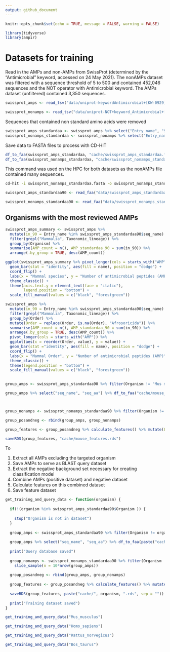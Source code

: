```yaml
---
output: github_document
---
```


```r
knitr::opts_chunk$set(echo = TRUE, message = FALSE, warning = FALSE)
```

```r
library(tidyverse)
library(ampir)
```

# Datasets for training 

Read in the AMPs and non-AMPs from SwissProt (determined by the "Antimicrobial" keyword, accessed on 24 May 2021). The nonAMPs dataset was filtered with a sequence threshold of 5 to 500 and contained 452,046 sequences and the NOT operator with Antimicrobial keyword. The AMPs dataset (unfiltered) contained 3,350 sequences.
```r
swissprot_amps <- read_tsv("data/uniprot-keywordAntimicrobial+[KW-0929]-filtered-reviewedyes24May21.tab") %>% rename(Entry_name = `Entry name`) %>% mutate(Organism = str_remove(Organism, " \\(.*")) %>% rename(Taxonomic_lineage = `Taxonomic lineage (ALL)`) %>% rename(Order = `Taxonomic lineage (ORDER)`) %>% mutate(Order = str_remove(Order, " \\(.*"))  %>% mutate(Organism = str_replace(Organism, " ", "_"))

swissprot_nonamps <- read_tsv("data/uniprot-NOT+keyword_Antimicrobial+[KW-0929]+length[5+TO+500]24May21.tab") %>% rename(Entry_name = `Entry name`) %>% mutate(Organism = str_remove(Organism, " \\(.*")) %>% mutate(Organism = str_replace(Organism, " ", "_"))

```

Sequences that contained non standard amino acids were removed
```r
swissprot_amps_standardaa <- swissprot_amps %>% select("Entry_name", "Sequence") %>% as.data.frame() %>% remove_nonstandard_aa()
swissprot_nonamps_standardaa <- swissprot_nonamps %>% select("Entry_name", "Sequence") %>% as.data.frame() %>% remove_nonstandard_aa()
```

Save data to FASTA files to process with CD-HIT
```r
df_to_faa(swissprot_amps_standardaa, "cache/swissprot_amps_standardaa.fasta")
df_to_faa(swissprot_nonamps_standardaa, "cache/swissprot_nonamps_standardaa.fasta")
```

This command was used on the HPC for both datasets as the nonAMPs file contained many sequences. 

```bash
cd-hit -i swissprot_nonamps_standardaa.fasta -o swissprot_nonamps_standardaa_90.fasta -c 0.90 -g 1 -T 32 -M 300000
```

```r
swissprot_amps_standardaa90 <- read_faa("data/swissprot_amps_standardaa_90.fasta") %>% left_join(swissprot_amps, by = c("seq_name" = "Entry_name")) %>% add_column(Label = "Pos") %>% filter(between(Length, 50, 500))

swissprot_nonamps_standardaa90 <- read_faa("data/swissprot_nonamps_standardaa_90.fasta") %>% left_join(swissprot_nonamps, by = c("seq_name" = "Entry_name")) %>% add_column(Label = "Neg") %>% filter(between(Length, 50, 500))
```

## Organisms with the most reviewed AMPs


```r
swissprot_amps_summary <- swissprot_amps %>%
  mutate(in_90 = Entry_name %in% swissprot_amps_standardaa90$seq_name) %>%
  filter(grepl("Mammalia", Taxonomic_lineage)) %>%
  group_by(Organism) %>% 
  summarise(AMP_count = n(), AMP_standardaa_90 = sum(in_90)) %>%
  arrange(.by_group = TRUE, desc(AMP_count))
```


```r
ggplot(swissprot_amps_summary %>% pivot_longer(cols = starts_with("AMP")), aes(x = reorder(Organism, value), y = value)) +
  geom_bar(stat = "identity", aes(fill = name), position = "dodge") +
  coord_flip() +
  labs(x = "Mammal species", y = "Number of antimicrobial peptides (AMP)", fill = "") +
  theme_classic() +
  theme(axis.text.y = element_text(face = "italic"),
        legend.position = "bottom") +
  scale_fill_manual(values = c("black", "forestgreen"))
```


```r
swissprot_amps %>%
  mutate(in_90 = Entry_name %in% swissprot_amps_standardaa90$seq_name) %>%
  filter(grepl("Mammalia", Taxonomic_lineage)) %>%
  group_by(Order) %>% 
  mutate(Order = replace(Order, is.na(Order), "Afrosoricida")) %>%
  summarise(AMP_count = n(), AMP_standardaa_90 = sum(in_90)) %>%
  arrange(.by_group = TRUE, desc(AMP_count)) %>%
  pivot_longer(cols = starts_with("AMP")) %>%
  ggplot(aes(x = reorder(Order, value), y = value)) +
  geom_bar(stat ="identity", aes(fill = name), position = "dodge") +
  coord_flip() +
  labs(x = "Mammal Order", y = "Number of antimicrobial peptides (AMP)", fill = "") +
  theme_classic() +
  theme(legend.position = "bottom") +
  scale_fill_manual(values = c("black", "forestgreen"))
  

```



```r
group_amps <- swissprot_amps_standardaa90 %>% filter(Organism != "Mus musculus") %>% select("seq_name", "seq_aa", "Label")

group_amps %>% select("seq_name", "seq_aa") %>% df_to_faa("cache/mouse_query.fasta")



group_nonamps <- swissprot_nonamps_standardaa90 %>% filter(Organism != "Mus musculus") %>% select("seq_name", "seq_aa", "Label") %>% slice_sample(n = 10*nrow(group_amps))

group_posandneg <- rbind(group_amps, group_nonamps)

group_features <- group_posandneg %>% calculate_features() %>% mutate(Label = group_posandneg$Label)

saveRDS(group_features, "cache/mouse_features.rds")
```

To 

1. Extract all AMPs excluding the targeted organism
2. Save AMPs to serve as BLAST query dataset
3. Extract the negative background set necessary for creating classification model
4. Combine AMPs (positive dataset) and negative dataset 
5. Calculate features on this combined dataset
6. Save feature dataset 


```r
get_training_and_query_data <- function(organism) {
  
  if(!(organism %in% swissprot_amps_standardaa90$Organism )) {
    
    stop("Organism is not in dataset")
  }
  
  group_amps <- swissprot_amps_standardaa90 %>% filter(Organism != organism) %>% select("seq_name", "seq_aa", "Label")
  
  group_amps %>% select("seq_name", "seq_aa") %>% df_to_faa(paste("cache/", organism, ".fasta", sep = ""))
  
  print("Query database saved")
  
  group_nonamps <- swissprot_nonamps_standardaa90 %>% filter(Organism != organism) %>% select("seq_name", "seq_aa", "Label") %>% 
    slice_sample(n = 10*nrow(group_amps)) 
  
  group_posandneg <- rbind(group_amps, group_nonamps) 
  
  group_features <- group_posandneg %>% calculate_features() %>% mutate(Label = as.factor(group_posandneg$Label))
  
  saveRDS(group_features, paste("cache/", organism, ".rds", sep = ""))
  
  print("Training dataset saved")
}
```

```r
get_training_and_query_data("Mus_musculus")

get_training_and_query_data("Homo_sapiens")

get_training_and_query_data("Rattus_norvegicus")

get_training_and_query_data("Bos_taurus")

```
